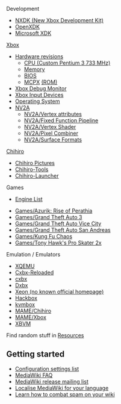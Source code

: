 {{:Main Page/Header}}

Development

* [https://github.com/xqemu/nxdk NXDK (New Xbox Development Kit)]
* [[OpenXDK]]
* [[Microsoft XDK]]

[[Xbox]]

* [[Hardware revisions]]
** [[CPU|CPU (Custom Pentium 3 733 MHz)]]
** [[Memory]]
** [[BIOS]]
** [[MCPX]] [[MCPX ROM|(ROM)]]
* [[Xbox Debug Monitor]]
* [[Xbox Input Devices]]
* [[Operating System]]
* [[NV2A]]
** [[NV2A/Vertex attributes]]
** [[NV2A/Fixed Function Pipeline]]
** [[NV2A/Vertex Shader]]
** [[NV2A/Pixel Combiner]]
** [[NV2A/Surface Formats]]

[http://segaretro.org/Sega_Chihiro Chihiro]

* [[Chihiro Pictures]]
* [[Chihiro-Tools]]
* [[Chihiro-Launcher]]

Games

* [[Engine List]]

* [[Games/Azurik: Rise of Perathia]]
* [[Games/Grand Theft Auto 3]]
* [[Games/Grand Theft Auto Vice City]]
* [[Games/Grand Theft Auto San Andreas]]
* [[Games/Kung Fu Chaos]]
* [[Games/Tony Hawk's Pro Skater 2x]]

Emulation / Emulators

* [[XQEMU]]
* [[Cxbx-Reloaded]]
* [http://www.caustik.com/cxbx/ cxbx]
* [http://dxbx-emu.com Dxbx]
* [http://www.emulator-zone.com/doc.php/xbox/xeon.html Xeon (no known official homepage)]
* [http://ngemu.com/threads/hackbox.146461/ Hackbox]
* [https://github.com/phire/kvmbox kvmbox]
* [http://mamedev.org/ MAME/Chihiro]
* [http://mamedev.org/ MAME/Xbox]
* [https://github.com/monocasa/xbvm XBVM]


Find random stuff in [[Resources]]

== Getting started ==

* [https://www.mediawiki.org/wiki/Special:MyLanguage/Manual:Configuration_settings Configuration settings list]
* [https://www.mediawiki.org/wiki/Special:MyLanguage/Manual:FAQ MediaWiki FAQ]
* [https://lists.wikimedia.org/mailman/listinfo/mediawiki-announce MediaWiki release mailing list]
* [https://www.mediawiki.org/wiki/Special:MyLanguage/Localisation#Translation_resources Localise MediaWiki for your language]
* [https://www.mediawiki.org/wiki/Special:MyLanguage/Manual:Combating_spam Learn how to combat spam on your wiki]